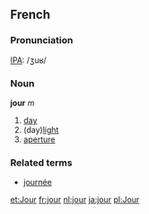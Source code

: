 == French ==
===Pronunciation===
[[w:IPA|IPA]]: /ʒuʁ/

=== Noun ===
'''jour''' ''m''

# [[day]]
# (day)[[light]]
# [[aperture]]

===Related terms===
*[[journée]]

[[et:Jour]]
[[fr:jour]]
[[nl:jour]]
[[ja:jour]]
[[pl:Jour]]
